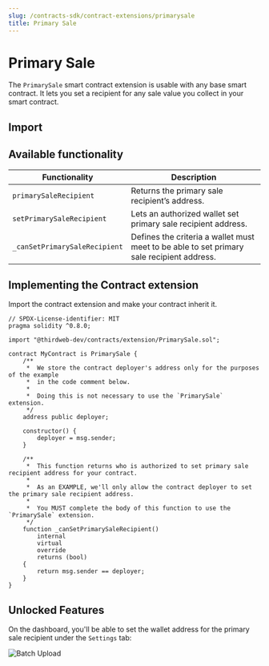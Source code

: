```yaml
---
slug: /contracts-sdk/contract-extensions/primarysale
title: Primary Sale
---
```



# Primary Sale

The `PrimarySale` smart contract extension is usable with any base smart contract. It lets you set a recipient for any sale value you collect in your smart contract.

<ViewContractCodeButton
  link="https://github.com/thirdweb-dev/contracts/blob/main/contracts/extension/PrimarySale.sol"
  name="PrimarySale"
/>

## Import

<ImportSnippet type="extension" category="extension" name="PrimarySale" />

## Available functionality

| Functionality                 | Description                                                                               |
| ----------------------------- | ----------------------------------------------------------------------------------------- |
| `primarySaleRecipient`        | Returns the primary sale recipient’s address.                                             |
| `setPrimarySaleRecipient`     | Lets an authorized wallet set primary sale recipient address.                             |
| `_canSetPrimarySaleRecipient` | Defines the criteria a wallet must meet to be able to set primary sale recipient address. |

## Implementing the Contract extension

Import the contract extension and make your contract inherit it.

```solidity
// SPDX-License-identifier: MIT
pragma solidity ^0.8.0;

import "@thirdweb-dev/contracts/extension/PrimarySale.sol";

contract MyContract is PrimarySale {
    /**
     *  We store the contract deployer's address only for the purposes of the example
     *  in the code comment below.
     *
     *  Doing this is not necessary to use the `PrimarySale` extension.
     */
    address public deployer;

    constructor() {
        deployer = msg.sender;
    }

    /**
     *  This function returns who is authorized to set primary sale recipient address for your contract.
     *
     *  As an EXAMPLE, we'll only allow the contract deployer to set the primary sale recipient address.
     *
     *  You MUST complete the body of this function to use the `PrimarySale` extension.
     */
    function _canSetPrimarySaleRecipient()
        internal
        virtual
        override
        returns (bool)
    {
        return msg.sender == deployer;
    }
}
```

## Unlocked Features

On the dashboard, you'll be able to set the wallet address for the primary sale recipient under the `Settings` tab:

![Batch Upload](../assets/platform-fee.png)
